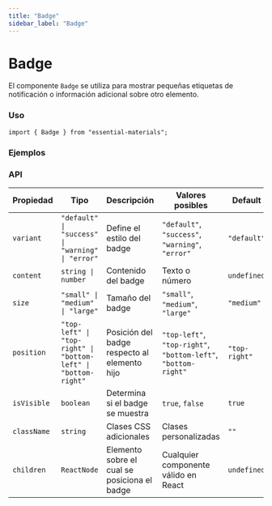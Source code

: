 ```yaml
---
title: "Badge"
sidebar_label: "Badge"
---
```



# Badge

El componente `Badge` se utiliza para mostrar pequeñas etiquetas de notificación o información adicional sobre otro elemento.

### Uso

```tsx
import { Badge } from "essential-materials";
```

### Ejemplos

<BadgeExamples />

### API

| Propiedad   | Tipo                                                           | Descripción                                  | Valores posibles                                               | Default       |
| ----------- | -------------------------------------------------------------- | -------------------------------------------- | -------------------------------------------------------------- | ------------- |
| `variant`   | `"default" \| "success" \| "warning" \| "error"`               | Define el estilo del badge                   | `"default"`, `"success"`, `"warning"`, `"error"`               | `"default"`   |
| `content`   | `string \| number`                                             | Contenido del badge                          | Texto o número                                                 | `undefined`   |
| `size`      | `"small" \| "medium" \| "large"`                               | Tamaño del badge                             | `"small"`, `"medium"`, `"large"`                               | `"medium"`    |
| `position`  | `"top-left" \| "top-right" \| "bottom-left" \| "bottom-right"` | Posición del badge respecto al elemento hijo | `"top-left"`, `"top-right"`, `"bottom-left"`, `"bottom-right"` | `"top-right"` |
| `isVisible` | `boolean`                                                      | Determina si el badge se muestra             | `true`, `false`                                                | `true`        |
| `className` | `string`                                                       | Clases CSS adicionales                       | Clases personalizadas                                          | `""`          |
| `children`  | `ReactNode`                                                    | Elemento sobre el cual se posiciona el badge | Cualquier componente válido en React                           | `undefined`   |
